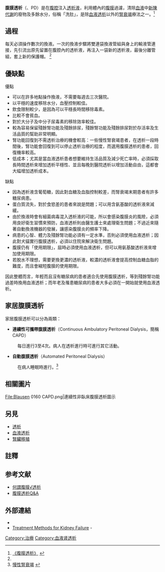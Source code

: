 {{expand|time=2011-05-01T11:04:35+00:00}}
{{medical}}
{{Infobox interventions |
  Name        = 腹膜透析<br>(Peritoneal dialysis) |
  Image       = Peritoneal_dialysis.gif |
  Caption     = 腹膜透析示意圖|
  ICD10       = |
  ICD9        = {{ICD9proc|54.98}} |
  MeshID      = D010530 |
  OPS301      = |
  OtherCodes  = |
}}

'''腹膜透析'''（{{lang-en|Peritoneal dialysis}}、PD）是在[[腹腔|腹腔]]注入[[透析液|透析液]]，利用體內的[[腹膜|腹膜]]過濾，清除[[血液|血液]]中[[新陳代謝|新陳代謝]]的廢物及多餘水分，俗稱「洗肚」，是除[[血液透析|血液透析]]以外的[[腎衰竭|腎衰竭]]療法之一。<ref name=ha>[http://www21.ha.org.hk/files/PDF/Operations,%20Tests%20and%20Procedures/ICU_PeritonealDialysis_2010-CHI.pdf 《腹膜透析》] {{webarchive|url=https://web.archive.org/web/20110124091910/http://www21.ha.org.hk/files/PDF/Operations,%20Tests%20and%20Procedures/ICU_PeritonealDialysis_2010-CHI.pdf |date=2011-01-24 }}</ref>

==過程==
{{or|首先需在腹腔植入一條永久性導管，經由導管將透析液灌入腹腔存留一段時間，以腹膜作為透析的半透膜，將體內廢物及水分移除至腹腔內的透析液中，再引流出來。換液的技術，護理人員會不斷給予教導與重複練習，同時學習透析相關照護後，方可獨立執行居家腹膜透析治療。}}

每天必須操作數次的換液。一次的換液步驟將雙連袋換液管組與身上的輸液管連接，先引流出原先留置在腹腔內的透析液，再注入一袋新的透析液，最後分離管組，套上新的保護帽。
<ref name=ha/>

==優缺點==
優點
*可以在許多地點操作換液，不需要每週去三次醫院。
*以平穩的速度移除水分，血壓控制較佳。
*飲食限制較少，是因為可以平穩長時間移除毒素。
*比較不會貧血。
*對於大分子及中分子尿毒素的移除效率較佳。
*較為容易保留殘餘腎功能及殘餘排尿，殘餘腎功能及殘餘排尿對於存活率及生活品質的幫助非常明顯。
*腎功能回復到不需透析治療的機會較高：一些慢性腎衰竭患者，在透析一段時間後，腎功能會回復到可以停止透析治療的程度，而選用腹膜透析的患者，回復機率較高。
*低成本；尤其是當血液透析患者想要維持生活品質及減少死亡率時，必須採取長時間透析來增加透析平穩性、並且每晚到醫院透析以增加活動自由，這都會大幅增加透析成本。


缺點
*因為透析液含葡萄糖，因此對血糖及血脂控制較差，而腎衰竭末期患者有許多糖尿病患。
*蛋白質流失，對於食慾差的患者來說是問題；可以用含氨基酸的透析液來減緩。
*由於換液時會有細菌病毒混入透析液的可能，所以會感染腹膜炎的風險，必須用良好衛生習慣來預防，血液透析則由醫生護士來處理衛生問題；不過近來隨著自動換液機器的發展，讓感染腹膜炎的頻率下降。
*病患的心智、體力及殘餘腎功能必須有一定水準，否則必須使用血液透析；因此對犬貓實行腹膜透析，必須以住院來解決衛生問題。
*腹膜仍有「使用期限」，屆時必須使用血液透析，但可以用氨基酸透析液來增加使用期限。
*若脫水不理想，需要更換更濃的透析液，較濃的透析液會提高控制血糖血脂的難度，而且會縮短腹膜的使用期限。

因此整體而言，年輕而且沒有糖尿病的患者適合先使用腹膜透析，等到殘餘腎功能過差時換用血液透析；而年老及罹患糖尿病的患者大多必須在一開始就使用血液透析。

==家居腹膜透析==
家居腹膜透析可以分為兩類：
*'''連續性可攜帶腹膜透析'''（Continuous Ambulatory Peritoneal Dialysis，簡稱CAPD）
:每日進行3至4次。病人在透析進行時可進行其它活動。
*'''自動腹膜透析'''（Automated Peritoneal Dialysis）
:在病人睡眠時進行。<ref>[http://www21.ha.org.hk/smartpatient/tc/chronicdiseases_zone/details.html?id=120#7 慢性腎衰竭] {{webarchive|url=https://web.archive.org/web/20121026023509/http://www21.ha.org.hk/smartpatient/tc/chronicdiseases_zone/details.html?id=120 |date=2012-10-26 }}</ref>

==相關圖片==
<gallery>
File:Blausen 0160 CAPD.png|連續性非臥床腹膜透析圖示
 </gallery>

==另見==
*[[透析|透析]]
*[[血液透析|血液透析]]
*[[腎臟移殖|腎臟移殖]]

==註釋==
{{Reflist}}

== 参考文献 ==
{{refbegin}}
* [http://www.ckdlife.com.tw/home/info03-1.php 何謂腹膜√透析]
* [http://www.ckdlife.com.tw/home/qa02.php 腹膜透析Q&A]
{{refend}}

==外部連結==

{{commons category|Peritoneal dialysis}}
*{{DMOZ|/Health/Conditions_and_Diseases/Genitourinary_Disorders/Kidney/End_Stage_Disease/Dialysis/|Dialysis}}
* [https://web.archive.org/web/20110608142530/http://kidney.niddk.nih.gov/kudiseases/pubs/kidneyfailure/index.htm Treatment Methods for Kidney Failure] - {{link-en|國家糖尿病與消化和腎臟疾病研究所|National Institute of Diabetes and Digestive and Kidney Diseases|National Institute of Diabetes and Digestive and Kidney Diseases}}

{{Toxicology}}

[[Category:治療|Category:治療]]
[[Category:血液肾透析|Category:血液肾透析]]